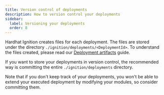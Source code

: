 ```yaml
---
title: Version control of deployments
description: How to version control your deployments
sidebar:
  label: Versioning your deployments
  order: 8
---
```


Hardhat Ignition creates files for each deployment. The files are stored under the directory `./ignition/deployments/<DeploymentId>`. To understand the files created, please read our [Deployment artifacts](/ignition/docs/explanations/deployment-artifacts) guide.

If you want to store your deployments in version control, the recommended way is committing the entire `./ignition/deployments` directory.

Note that if you don't keep track of your deployments, you won't be able to extend your executed deployment by modifying your modules, so consider committing them.
